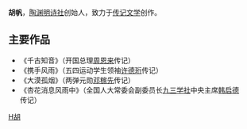 '''胡帆'''，[[陶渊明诗社|陶渊明诗社]]创始人，致力于[[传记文学|传记文学]]创作。

==主要作品==
*《千古知音》（开国总理[[周恩来|周恩来]]传记）
*《携手风雨》（五四运动学生领袖[[许德珩|许德珩]]传记）
*《大漠孤烟》（两弹元勋[[邓稼先|邓稼先]]传记）
*《杏花消息风雨中》（全国人大常委会副委员长[[九三学社|九三学社]]中央主席[[韩启德|韩启德]]传记）
{{中國作家小作品}}
[[Category:报告文学作家|H胡]]